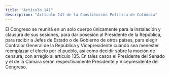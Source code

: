 ```yaml
---
title: "Artículo 141"
description: "Artículo 141 de la Constitución Política de Colombia"
---
```

El Congreso se reunirá en un solo cuerpo únicamente para la instalación y clausura de sus sesiones, para dar posesión al Presidente de la República, para recibir a Jefes de Estado o de Gobierno de otros países, para elegir Contralor General de la República y Vicepresidente cuando sea menester reemplazar el electo por el pueblo, así como decidir sobre la moción de censura, con arreglo al artículo 135. En tales casos el Presidente del Senado y el de la Cámara serán respectivamente Presidente y Vicepresidente del Congreso.
